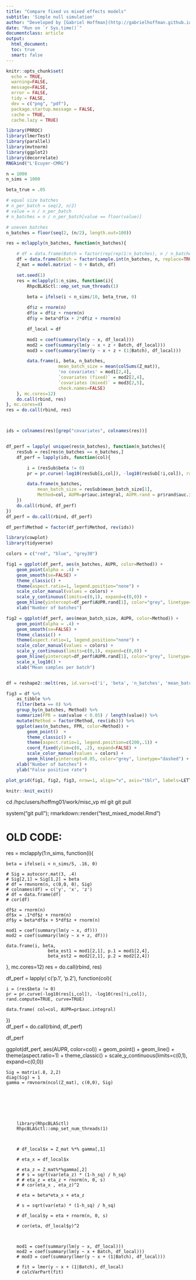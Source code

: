 ```yaml
---
title: "Compare fixed vs mixed effects models"
subtitle: 'Simple null simulation'
author: "Developed by [Gabriel Hoffman](http://gabrielhoffman.github.io/)"
date: "Run on `r Sys.time()`"
documentclass: article
output: 
  html_document:
  toc: true
  smart: false
---
```





```r
knitr::opts_chunk$set(
  echo = TRUE,
  warning=FALSE,
  message=FALSE,
  error = FALSE,
  tidy = FALSE,
  dev = c("png", "pdf"),
  package.startup.message = FALSE,
  cache = TRUE,
  cache.lazy = TRUE)
```


```r
library(PRROC)
library(lmerTest)
library(parallel)
library(mvtnorm)
library(ggplot2)
library(decorrelate)
RNGkind("L'Ecuyer-CMRG")

n = 1000
n_sims = 1000

beta_true = .05

# equal size batches
# n_per_batch = seq(2, n/2)
# value = n / n_per_batch
# n_batches = n / n_per_batch[value == floor(value)]

# uneven batches
n_batches = floor(seq(2, (n/2), length.out=100))

res = mclapply(n_batches, function(n_batches){

	# df = data.frame(Batch = factor(rep(rep(1:n_batches), n / n_batches)))
	df = data.frame(Batch = factor(sample.int(n_batches, n, replace=TRUE)))
	Z_mat = model.matrix( ~ 0 + Batch, df)

	set.seed(1)
	res = mclapply(1:n_sims, function(i){
		RhpcBLASctl::omp_set_num_threads(1)	

		beta = ifelse(i < n_sims/10, beta_true, 0)
			
		df$z = rnorm(n)
		df$x = df$z + rnorm(n)
		df$y = beta*df$x + 2*df$z + rnorm(n)

		df_local = df

		mod1 = coef(summary(lm(y ~ x, df_local)))
		mod2 = coef(summary(lm(y ~ x + z + Batch, df_local)))
		mod3 = coef(summary(lmer(y ~ x + z + (1|Batch), df_local)))

		data.frame(i, beta, n_batches,
					mean_batch_size = mean(colSums(Z_mat)),
					'no covariates' = mod1[2,4], 
					`covariates (fixed)` = mod2[2,4], 
					`covariates (mixed)` = mod3[2,5], 
					check.names=FALSE)
	}, mc.cores=12)
	do.call(rbind, res)
}, mc.cores=4)
res = do.call(rbind, res)



ids = colnames(res)[grep("covariates", colnames(res))]


df_perf = lapply( unique(res$n_batches), function(n_batches){
	resSub = res[res$n_batches == n_batches,]
	df_perf = lapply(ids, function(col){

		i = (resSub$beta != 0)
		pr = pr.curve(-log10(resSub[i,col]), -log10(resSub[!i,col]), rand.compute=TRUE, curve=TRUE)

		data.frame(n_batches, 
			mean_batch_size = resSub$mean_batch_size[1],
			Method=col, AUPR=pr$auc.integral, AUPR.rand = pr$rand$auc.integral)
	})
	do.call(rbind, df_perf)
})
df_perf = do.call(rbind, df_perf)

df_perf$Method = factor(df_perf$Method, rev(ids))
```

```r
library(cowplot)
library(tidyverse)

colors = c("red", "blue", "grey30")

fig1 = ggplot(df_perf, aes(n_batches, AUPR, color=Method)) +
	geom_point(alpha = .4) + 
	geom_smooth(se=FALSE) + 
	theme_classic() +
	theme(aspect.ratio=1, legend.position="none") +
	scale_color_manual(values = colors) +
	scale_y_continuous(limits=c(0,1), expand=c(0,0)) +
	geom_hline(yintercept=df_perf$AUPR.rand[1], color="grey", linetype="dashed") +
	xlab("Number of batches")

fig2 = ggplot(df_perf, aes(mean_batch_size, AUPR, color=Method)) +
	geom_point(alpha = .4) + 
	geom_smooth(se=FALSE) + 
	theme_classic() +
	theme(aspect.ratio=1, legend.position="none") +
	scale_color_manual(values = colors) +
	scale_y_continuous(limits=c(0,1), expand=c(0,0)) +
	geom_hline(yintercept=df_perf$AUPR.rand[1], color="grey", linetype="dashed") +
	scale_x_log10() +
	xlab("Mean samples per batch")


df = reshape2::melt(res, id.vars=c('i', 'beta', 'n_batches', 'mean_batch_size'), variable.name="Method")

fig3 = df %>%
	as_tibble %>% 
	filter(beta == 0) %>% 
	group_by(n_batches, Method) %>% 
	summarize(FPR = sum(value < 0.05) / length(value)) %>% 
	mutate(Method = factor(Method, rev(ids))) %>% 
	ggplot(aes(n_batches, FPR, color=Method)) +
		geom_point()  + 
		theme_classic() +
		theme(aspect.ratio=1, legend.position=c(200,.1)) +
		coord_fixed(ylim=c(0, .2), expand=FALSE) +
		scale_color_manual(values = colors) +
		geom_hline(yintercept=0.05, color="grey", linetype="dashed") +
	xlab("Number of batches") +
	ylab("False positive rate")

plot_grid(fig1, fig2, fig3, nrow=1, align="v", axis="tblr", labels=LETTERS[1:3])
```





```r
knitr::knit_exit()
```

cd /hpc/users/hoffmg01/work/misc_vp
ml git
git pull

system("git pull"); rmarkdown::render("test_mixed_model.Rmd")


























# OLD CODE:

res = mclapply(1:n_sims, function(i){

	beta = ifelse(i < n_sims/5, .16, 0)

	# Sig = autocorr.mat(3, .4)
	# Sig[2,1] = Sig[1,2] = beta
	# df = rmvnorm(n, c(0,0, 0), Sig)
	# colnames(df) = c('y', 'x', 'z')
	# df = data.frame(df)
	# cor(df)

	df$z = rnorm(n)
	df$x = .1*df$z + rnorm(n)
	df$y = beta*df$x + 5*df$z + rnorm(n)

	mod1 = coef(summary(lm(y ~ x, df)))
	mod2 = coef(summary(lm(y ~ x + z, df)))

	data.frame(i, beta,
					beta_est1 = mod1[2,1], p.1 = mod1[2,4], 
					beta_est2 = mod2[2,1], p.2 = mod2[2,4]) 
}, mc.cores=12)
res = do.call(rbind, res)



df_perf = lapply( c('p.1', 'p.2'), function(col){

	i = (res$beta != 0)
	pr = pr.curve(-log10(res[i,col]), -log10(res[!i,col]), rand.compute=TRUE, curve=TRUE)

	data.frame( col=col, AUPR=pr$auc.integral)
})	
df_perf = do.call(rbind, df_perf)


df_perf


ggplot(df_perf, aes(AUPR, color=col)) +
	geom_point() + 
	geom_line() + 
	theme(aspect.ratio=1) +
	theme_classic() +
	scale_y_continuous(limits=c(0,1), expand=c(0,0))






	Sig = matrix(.8, 2,2)
	diag(Sig) = 1 
	gamma = rmvnorm(ncol(Z_mat), c(0,0), Sig)







		library(RhpcBLASctl)
		RhpcBLASctl::omp_set_num_threads(1)



		# df_local$x = Z_mat %*% gamma[,1] 

		# eta_x = df_local$x

		# eta_z = Z_mat%*%gamma[,2]
		# # s = sqrt(var(eta_z) * (1-h_sq) / h_sq)
		# # eta_z = eta_z + rnorm(n, 0, s)
		# # cor(eta_x , eta_z)^2
		
		# eta = beta*eta_x + eta_z

		# s = sqrt(var(eta) * (1-h_sq) / h_sq)

		# df_local$y = eta + rnorm(n, 0, s)

		# cor(eta, df_local$y)^2



		mod1 = coef(summary(lm(y ~ x, df_local)))
		mod2 = coef(summary(lm(y ~ x + Batch, df_local)))
		# mod3 = coef(summary(lmer(y ~ x + (1|Batch), df_local)))

		# fit = lmer(y ~ x + (1|Batch), df_local)
		# calcVarPart(fit)

